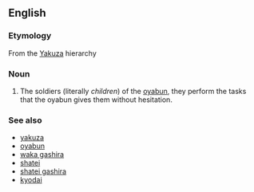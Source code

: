 ==English==

===Etymology===
From the {{Ja.}} [[Yakuza]] hierarchy

===Noun===
{{en-noun|pl=wakashu}}

#The soldiers (literally ''children'') of the [[oyabun]], they perform the tasks that the oyabun gives them without hesitation.

===See also===
*[[yakuza]]
*[[oyabun]]
*[[waka gashira]]
*[[shatei]]
*[[shatei gashira]]
*[[kyodai]]